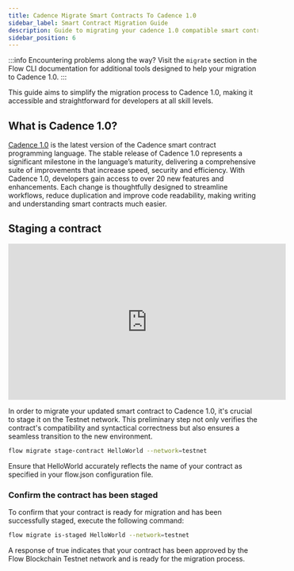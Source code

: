 ```yaml
---
title: Cadence Migrate Smart Contracts To Cadence 1.0
sidebar_label: Smart Contract Migration Guide
description: Guide to migrating your cadence 1.0 compatible smart contracts
sidebar_position: 6
---
```


:::info
Encountering problems along the way? Visit the `migrate` section in the Flow CLI documentation for additional tools designed to help your migration to Cadence 1.0.
:::

This guide aims to simplify the migration process to Cadence 1.0, making it accessible and straightforward for developers at all skill levels.

## What is Cadence 1.0?

[Cadence 1.0](https://flow.com/upgrade/crescendo/cadence-1) is the latest version of the Cadence smart contract programming language. The stable release of Cadence 1.0 represents a significant milestone in the language’s maturity, delivering a comprehensive suite of improvements that increase speed, security and efficiency. With Cadence 1.0, developers gain access to over 20 new features and enhancements. Each change is thoughtfully designed to streamline workflows, reduce duplication and improve code readability, making writing and understanding smart contracts much easier.

## Staging a contract

<iframe
  width="560"
  height="315"
  src="https://www.youtube.com/embed/vhdP1kv_Ooc"
  title="YouTube video player"
  frameborder="0"
  allow="accelerometer; autoplay; clipboard-write; encrypted-media; gyroscope; picture-in-picture"
  allowfullscreen
></iframe>

In order to migrate your updated smart contract to Cadence 1.0, it's crucial to stage it on the Testnet network. This preliminary step not only verifies the contract's compatibility and syntactical correctness but also ensures a seamless transition to the new environment.

```bash
flow migrate stage-contract HelloWorld --network=testnet
```

Ensure that HelloWorld accurately reflects the name of your contract as specified in your flow.json configuration file.

### Confirm the contract has been staged

To confirm that your contract is ready for migration and has been successfully staged, execute the following command:

```bash
flow migrate is-staged HelloWorld --network=testnet
```

A response of true indicates that your contract has been approved by the Flow Blockchain Testnet network and is ready for the migration process.
